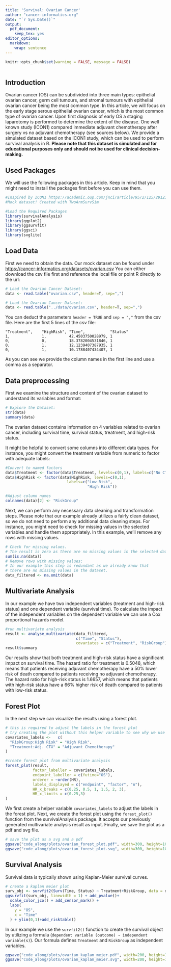 ```yaml
---
title: 'Survival: Ovarian Cancer'
author: "cancer-informatics.org"
date: "`r Sys.Date()`"
output: 
  pdf_document: 
    keep_tex: yes
editor_options: 
  markdown: 
    wrap: sentence
---
```


```r
knitr::opts_chunk$set(warning = FALSE, message = FALSE)
 
```
## Introduction

Ovarian cancer (OS) can be subdivided into three main types: epithelial ovarian cancer, germ cell tumours, and stromal tumours with epithelial ovarian cancer being the most common type.
In this article, we will focus on the early stage serous epithelial ovarian cancer, which is the most common type of ovarian cancer.
Upon first diagnosis of early OS a staging laparotomy is performed to determine the extent of the disease.
One well known study (ICON1) compared immediate adjuvant chemotherapy after surgery vs no adjuvant chemotherapy (see sources below).
We provide a simulated dataset based on the ICON1 study, which can be used to perform survival analysis in R.
**Please note that this dataset is simulated and for educational purposes only and should not be used for clinical decision-making.**

## Used Packages

We will use the following packages in this article.
Keep in mind that you might need to install the packages first before you can use them.

```r
#Inspired by ICON1 https://academic.oup.com/jnci/article/95/2/125/2912345
#Mock dataset! Created with TwoArmSurvSim

#Load the Required Packages
library(survivalAnalysis)
library(ggplot2)
library(ggsurvfit)
library(ggsci)
library(svglite)
```

## Load Data

First we need to obtain the data.
Our mock dataset can be found under <https://cancer-informatics.org/datasets/ovarian.csv> You can either download the csv file first and reference the local file or point R directly to the url:

```r
# Load the Ovarian Cancer Dataset:
data <- read.table("ovarian.csv", header=T, sep=",")
```

```r
# Load the Ovarian Cancer Dataset:
data <- read.table("../data/ovarian.csv", header=T, sep=",")
```

You can deduct the parameters `header = TRUE` and `sep = ","` from the csv file.
Here are the first 5 lines of the csv file:

``` csv
"Treatment",    "HighRisk", "Time",           "Status"
1,              1,          42.4503750028979, 1
0,              0,          18.3782004531846, 1
0,              1,          12.1239407387935, 1
0,              1,          10.1788407434407, 1
```

As you can see we provide the column names in the first line and use a comma as a separator.

## Data preprocessing

First we examine the structure and content of the ovarian dataset to understand its variables and format:

```r
# Explore the Dataset:
str(data)
summary(data)
```

The ovarian dataset contains information on 4 variables related to ovarian cancer, including survival time, survival status, treatment, and high-risk status.

It might be helpful to convert some columns into different data types.
For instance, you might convert the treatment variable from numeric to factor with adequate labels:

```r
#Convert to named factors
data$Treatment <- factor(data$Treatment, levels=c(0,1), labels=c("No CTX", "Adj. CTX"))
data$HighRisk <- factor(data$HighRisk, levels=c(0,1),
                           labels=c("Low Risk",
                                    "High Risk"))

#Adjust column names
colnames(data)[2] <- "RiskGroup"
```

Next, we can perform any necessary data cleaning and transformation steps.
Please note that our example already utilizes a fairly clean dataset, so we do not need to perform any additional data cleaning steps.
For instance, you might need to check for missing values in the selected variables and handle them appropriately.
In this example, we'll remove any rows with missing values.

```r
# Check for missing values.
# The result is zero as there are no missing values in the selected dataset.
sum(is.na(data))
# Remove rows with missing values;
# In our example this step is redundant as we already know that
# there are no missing values in the dataset. 
data_filtered <- na.omit(data)
```

## Multivariate Analysis

In our example we have two independent variables (treatment and high-risk status) and one dependent variable (survival time).
To calculate the impact of the independent variables on the dependent variable we can use a Cox proportional hazards model.

```r
#run multivariate analysis
result <- analyse_multivariate(data_filtered,
                               c("Time", "Status"),
                               covariates = c("Treatment", "RiskGroup"))
result$summary
```

Our results show that both treatment and high-risk status have a significant impact on survival time.
The hazard ratio for treatment is 0.5048, which means that patients receiving adjuvant chemotherapy have a 50% lower risk of death compared to patients receiving no adjuvant chemotherapy.
The hazard ratio for high-risk status is 1.6657, which means that patients with high-risk status have a 66% higher risk of death compared to patients with low-risk status.

## Forest Plot

In the next step we can visualize the results using a forest plot.

```r
# this is required to adjust the labels in the forest plot
# try creating the plot without this helper variable to see why we use it
covariates_labels <-   c(
  "RiskGroup:High Risk" = "High Risk",
  "Treatment:Adj. CTX" = "Adjuvant Chemotherapy"
)

#create forest plot from multivariate analysis
forest_plot(result,
            factor_labeller = covariates_labels,
            endpoint_labeller = c(futime="OS"),
            orderer = ~order(HR),
            labels_displayed = c("endpoint", "factor", "n"),
            HR_x_breaks = c(0.25, 0.5, 1, 1.5, 2, 3),
            HR_x_limits = c(0.25,3)
)
```

We first create a helper variable `covariates_labels` to adjust the labels in the forest plot.
Next, we create the forest plot using the `forest_plot()` function from the survivalAnalysis package.
It accepts our previously generated multivariate analysis result as input.
Finally, we save the plot as a pdf and svg file.

```r
# save the plot as a svg and a pdf
ggsave("code_along/plots/ovarian_forest_plot.pdf", width=300, height=100, units = "mm", device = cairo_pdf)
ggsave("code_along/plots/ovarian_forest_plot.svg", width=300, height=100, units = "mm")
```

## Survival Analysis

Survival data is typically shown using Kaplan-Meier survival curves.

```r
# create a kaplan meier plot
surv_obj <- survfit2(Surv(Time, Status) ~ Treatment+RiskGroup, data = data_filtered) 
ggsurvfit(surv_obj, linewidth = 1) + add_pvalue()+
  scale_color_jco() + add_censor_mark() +
  labs(
    y = "OS",
    x = "Time"
  ) + ylim(0,1)+add_risktable()
```

In our example we use the `survfit2()` function to create the survival object by utilizing a formula (`dependent variable (outcome) ~ independent variable(s)`).
Our formula defines `Treatment` and `RiskGroup` as independent variables.

```r
ggsave("code_along/plots/ovarian_kaplan_meier.pdf", width=200, height=150, units = "mm", device = cairo_pdf)
ggsave("code_along/plots/ovarian_kaplan_meier.svg", width=200, height=150, units = "mm")

```
